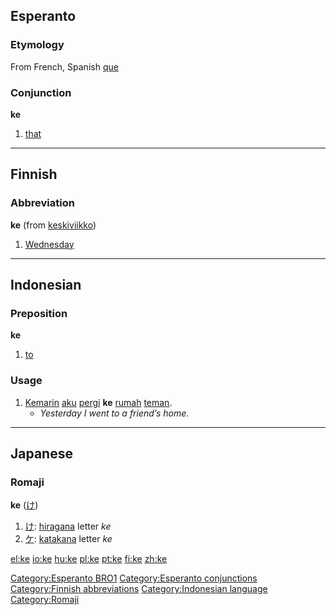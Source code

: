 ==Esperanto==
===Etymology===
From French, Spanish [[que]]
===Conjunction===
'''ke'''

#[[that]]
[[Category:Esperanto BRO1]]


----

==Finnish==

===Abbreviation===
'''ke''' (from [[keskiviikko]])

#[[Wednesday]]


----

==Indonesian==

===Preposition===
'''ke'''

#[[to]]

===Usage===
#[[kemarin|Kemarin]] [[aku]] [[pergi]] '''ke''' [[rumah]] [[teman]].
#*''Yesterday I went to a friend’s home.''

----
==Japanese==
===Romaji===
'''ke''' ([[け]])

# [[け]]: [[hiragana]] letter ''ke''
# [[ケ]]: [[katakana]] letter ''ke''

[[Category:Esperanto conjunctions]]
[[Category:Finnish abbreviations]]
[[Category:Indonesian language]]
[[Category:Romaji]]

[[el:ke]]
[[io:ke]]
[[hu:ke]]
[[pl:ke]]
[[pt:ke]]
[[fi:ke]]
[[zh:ke]]